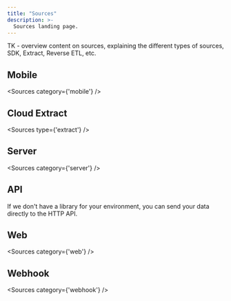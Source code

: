 ```yaml
---
title: "Sources"
description: >-
  Sources landing page.
---
```


TK - overview content on sources, explaining the different types of sources, SDK, Extract, Reverse ETL, etc.

## Mobile

<Sources
  category={'mobile'}
/>

## Cloud Extract

<Sources
  type={'extract'}
/>

## Server

<Sources
  category={'server'}
/>

## API

If we don't have a library for your environment, you can send your data directly to the HTTP API. 

## Web

<Sources
  category={'web'}
/>

## Webhook

<Sources
  category={'webhook'}
/>



